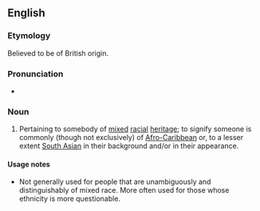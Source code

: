 {{also|touch of the tarbrush}}
==English==

===Etymology===
Believed to be of British origin.

===Pronunciation===
* {{audio|En-au-touch of the tar brush.ogg|Audio (AU)|lang=en}}

===Noun===
{{en-noun|?|head=[[touch]] of the [[tar]] [[brush]]}}

# {{lb|en|idiomatic}} Pertaining to somebody of [[mixed]] [[racial]] [[heritage]]; to signify someone is commonly (though not exclusively) of [[Afro-Caribbean]] or, to a lesser extent [[South Asian]] in their background and/or in their appearance.

====Usage notes====
* Not generally used for people that are unambiguously and distinguishably of mixed race. More often used for those whose ethnicity is more questionable.